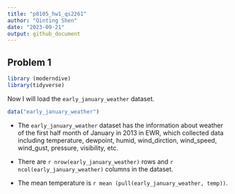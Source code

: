 ```yaml
---
title: "p8105_hw1_qs2261"
author: "Qinting Shen"
date: "2023-09-21"
output: github_document
---
```


## Problem 1

```r
library (moderndive) 
library(tidyverse)
```

Now I will load the `early_january_weather` dataset.

```r
data("early_january_weather")
```

* The `early_january_weather` dataset has the information about weather of the first half month of January in 2013 in EWR, which collected data including temperature, dewpoint, humid, wind_dirction, wind_speed, wind_gust, pressure, visibility, etc.

* There are `r nrow(early_january_weather)` rows and `r ncol(early_january_weather)` columns in the dataset.

* The mean temperature is `r mean (pull(early_january_weather, temp))`.

